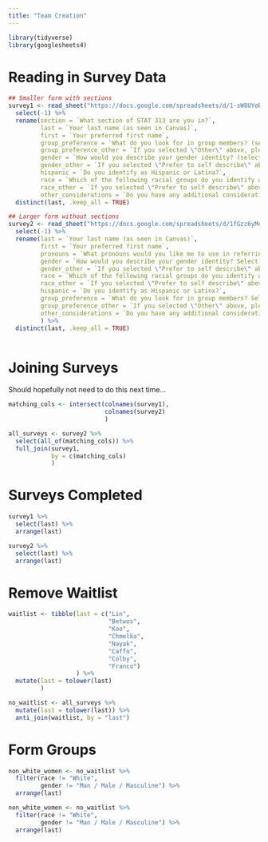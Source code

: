 ```yaml
---
title: "Team Creation"
---
```


```r
library(tidyverse)
library(googlesheets4)
```

# Reading in Survey Data

```r
## Smaller form with sections
survey1 <- read_sheet("https://docs.google.com/spreadsheets/d/1-sW8UYoR0wjSvbXZVVCYuNF9eOqHDzY2D4kYP8gDf0w/edit?resourcekey#gid=1971034339") %>% 
  select(-1) %>% 
  rename(section = `What section of STAT 313 are you in?`, 
         last = `Your last name (as seen in Canvas)`, 
         first = `Your preferred first name`, 
         group_preference = `What do you look for in group members? (select all that apply)`, 
         group_preference_other = `If you selected \"Other\" above, please elaborate on your selection!`, 
         gender = `How would you describe your gender identity? (select all that apply)`, 
         gender_other = `If you selected \"Prefer to self describe\" above, please elaborate on your selection!...8`, 
         hispanic = `Do you identify as Hispanic or Latina?`, 
         race = `Which of the following racial groups do you identify with? (select all that apply)`, 
         race_other = `If you selected \"Prefer to self describe\" above, please elaborate on your selection!...11`, 
         other_considerations = `Do you have any additional considerations you would like for me to know while I am forming teams?`) %>% 
  distinct(last, .keep_all = TRUE)

## Larger form without sections
survey2 <- read_sheet("https://docs.google.com/spreadsheets/d/1fGzz6yMcuJI-GpbUTO0Iz-CScg3Xv55lqGpgqzailDc/edit?resourcekey#gid=757833999") %>% 
  select(-1) %>% 
  rename(last = `Your last name (as seen in Canvas)`, 
         first = `Your preferred first name`, 
         pronouns = `What pronouns would you like me to use in referring to you? Select all that apply!`, 
         gender = `How would you describe your gender identity? Select all that apply!`,
         gender_other = `If you selected \"Prefer to self describe\" above, please elaborate on your selection!...6`, 
         race = `Which of the following racial groups do you identify with? Select all that apply!`, 
         race_other = `If you selected \"Prefer to self describe\" above, please elaborate on your selection!...8`, 
         hispanic = `Do you identify as Hispanic or Latinx?`, 
         group_preference = `What do you look for in group members? Select all that apply!`, 
         group_preference_other = `If you selected \"Other\" above, please elaborate on your selection!`, 
         other_considerations = `Do you have any additional considerations you would like for me to know when I am forming teams?`
         ) %>% 
  distinct(last, .keep_all = TRUE)
         
```

# Joining Surveys

Should hopefully not need to do this next time...

```r
matching_cols <- intersect(colnames(survey1), 
                           colnames(survey2)
                           )

all_surveys <- survey2 %>% 
  select(all_of(matching_cols)) %>% 
  full_join(survey1,
            by = c(matching_cols)
            )
```

# Surveys Completed

```r
survey1 %>% 
  select(last) %>% 
  arrange(last)

survey2 %>% 
  select(last) %>% 
  arrange(last)

```

# Remove Waitlist

```r
waitlist <- tibble(last = c("Lin", 
                            "Betwos", 
                            "Koo", 
                            "Chmelka", 
                            "Nayak", 
                            "Caffo", 
                            "Colby", 
                            "Franco")
                   ) %>% 
  mutate(last = tolower(last)
         )

no_waitlist <- all_surveys %>% 
  mutate(last = tolower(last)) %>% 
  anti_join(waitlist, by = "last")
```

# Form Groups

```r
non_white_women <- no_waitlist %>% 
  filter(race != "White", 
         gender != "Man / Male / Masculine") %>% 
  arrange(last)

non_white_women <- no_waitlist %>% 
  filter(race != "White", 
         gender != "Man / Male / Masculine") %>% 
  arrange(last)


```

